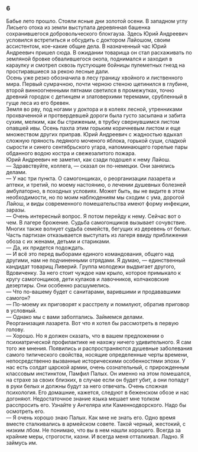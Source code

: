 ### 6 {-}

Бабье лето прошло. Стояли ясные дни золотой осени. В западном углу Лисьего отока из земли выступала деревянная башенка сохранившегося добровольческого блокгауза. Здесь Юрий Андреевич условился встретиться и обсудить с доктором Лайошом, своим ассистентом, кое-какие общие дела. В назначенный час Юрий Андреевич пришел сюда. В ожидании товарища он стал расхаживать по земляной бровке обвалившегося окопа, поднимался и заходил в караулку и смотрел сквозь пустующие бойницы пулеметных гнезд на простиравшиеся за рекою лесные дали.<br/> Осень уже резко обозначила в лесу границу хвойного и лиственного мира. Первый сумрачною, почти черною стеною щетинился в глубине, второй винноогненными пятнами светился в промежутках, точно древний городок с детинцем и златоверхими теремами, срубленный в гуще леса из его бревен.<br/> Земля во рву, под ногами у доктора и в колеях лесной, утренниками прохваченной и протвердевшей дороги была густо засыпана и забита сухим, мелким, как бы стриженым, в трубку свернувшимся листом опавшей ивы. Осень пахла этим горьким коричневым листом и еще множеством других приправ. Юрий Андреевич с жадностью вдыхал сложную пряность ледяного моченого яблока, горькой суши, сладкой сырости и синего сентябрьского угара, напоминающего горелые пары обданного водою костра и свежезалитого пожара.<br/> Юрий Андреевич не заметил, как сзади подошел к нему Лайош.<br/> — Здравствуйте, коллега, — сказал он по-немецки. Они занялись делами.<br/> — У нас три пункта. О самогонщиках, о реорганизации лазарета и аптеки, и третий, по моему настоянию, о лечении душевных болезней амбулаторно, в походных условиях. Может быть, вы не видите в этом необходимости, но по моим наблюдениям мы сходим с ума, дорогой Лайош, и виды современного помешательства имеют форму инфекции, заразы.<br/> — Очень интересный вопрос. Я потом перейду к нему. Сейчас вот о чем. В лагере брожение. Судьба самогонщиков вызывает сочувствие. Многих также волнует судьба семейств, бегущих из деревень от белых. Часть партизан отказывается выступать из лагеря ввиду приближения обоза с их женами, детьми и стариками.<br/> — Да, их придется подождать.<br/> — И всё это перед выборами единого командования, общего над другими, нам не подчиненными отрядами. Я думаю, — единственный кандидат товарищ Ливерий. Группа молодежи выдвигает другого, Вдовиченку. За него стоит чуждое нам крыло, которое примыкало к кругу самогонщиков, дети кулаков и лавочников, колчаковские дезертиры. Они особенно расшумелись.<br/> — Что по-вашему будет с санитарами, варившими и продававшими самогон?<br/> — По-моему их приговорят к расстрелу и помилуют, обратив приговор в условный.<br/> — Однако мы с вами заболтались. Займемся делами.<br/> Реорганизация лазарета. Вот что я хотел бы рассмотреть в первую голову.<br/> — Хорошо. Но я должен сказать, что в вашем предложении о психиатрической профилактике не нахожу ничего удивительного. Я сам того же мнения. Появились и распространяются душевные заболевания самого типического свойства, носящие определенные черты времени, непосредственно вызванные историческими особенностями эпохи. У нас есть солдат царской армии, очень сознательный, с прирожденным классовым инстинктом, Памфил Палых. Он именно на этом помешался, на страхе за своих близких, в случае если он будет убит, а они попадут в руки белых и должны будут за него отвечать. Очень сложная психология. Его домашние, кажется, следуют в беженском обозе и нас догоняют. Недостаточное знание языка мешает мне толком расспросить его. Узнайте у Ангеляра или Каменнодворского. Надо бы осмотреть его.<br/> — Я очень хорошо знаю Палых. Как мне не знать его. Одно время вместе сталкивались в армейском совете. Такой черный, жестокий, с низким лбом. Не понимаю, что вы в нем нашли хорошего. Всегда за крайние меры, строгости, казни. И всегда меня отталкивал. Ладно. Я займусь им.

